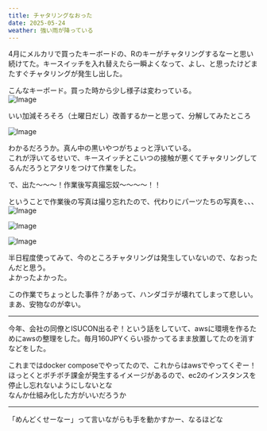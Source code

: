 ```yaml
---
title: チャタリングなおった
date: 2025-05-24
weather: 強い雨が降っている
---
```


4月にメルカリで買ったキーボードの、Rのキーがチャタリングするなーと思い続けてた。キースイッチを入れ替えたら一瞬よくなって、よし、と思ったけどまたすぐチャタリングが発生し出した。

こんなキーボード。買った時から少し様子は変わっている。  
  ![Image](../../assets/diary-20250623230608.jpeg)

いい加減そろそろ（土曜日だし）改善するかーと思って、分解してみたところ  

  ![Image](../../assets/diary-20250623230618.jpeg)

わかるだろうか。真ん中の黒いやつがちょっと浮いている。  
これが浮いてるせいで、キースイッチとこいつの接触が悪くてチャタリングしてるんだろうとアタリをつけて作業をした。

で、出た〜〜〜！作業後写真撮忘奴〜〜〜〜！！

ということで作業後の写真は撮り忘れたので、代わりにパーツたちの写真を、、、  
![Image](../../assets/diary-20250623230630.jpeg)

![Image](../../assets/diary-20250623230639.jpeg)

![Image](../../assets/diary-20250623230645.jpeg)

半日程度使ってみて、今のところチャタリングは発生していないので、なおったんだと思う。  
よかったよかった。

この作業でちょっとした事件？があって、ハンダゴテが壊れてしまって悲しい。
まあ、安物なのが幸い。

---

今年、会社の同僚とISUCON出るぞ！という話をしていて、awsに環境を作るためにawsの整理をした。毎月160JPYくらい掛かってるまま放置してたのを消すなどをした。

これまではdocker composeでやってたので、これからはawsでやってくぞー！  
ほっとくとボチボチ課金が発生するイメージがあるので、ec2のインスタンスを停止し忘れないようにしないとな  
なんか仕組み化した方がいいだろうか

---

「めんどくせーなー」って言いながらも手を動かすかー、なるほどな
<Tweet id="https://x.com/super_bonochin/status/1926100853892530473?s=46&t=_6WX1ix69--VKzzZgcvAzQ" />

